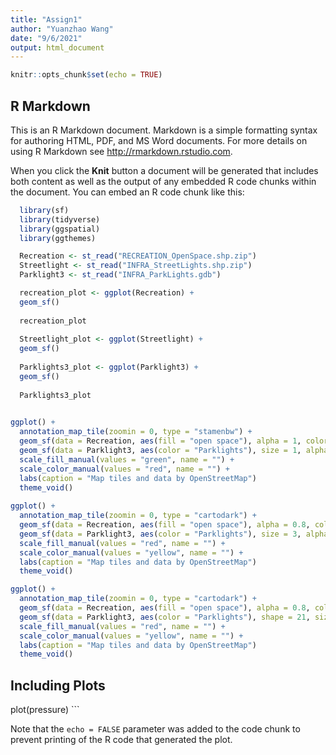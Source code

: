 ```yaml
---
title: "Assign1"
author: "Yuanzhao Wang"
date: "9/6/2021"
output: html_document
---
```


```r
knitr::opts_chunk$set(echo = TRUE)
```

## R Markdown

This is an R Markdown document. Markdown is a simple formatting syntax for authoring HTML, PDF, and MS Word documents. For more details on using R Markdown see <http://rmarkdown.rstudio.com>.

When you click the **Knit** button a document will be generated that includes both content as well as the output of any embedded R code chunks within the document. You can embed an R code chunk like this:


```r
  library(sf)
  library(tidyverse)
  library(ggspatial)
  library(ggthemes)
```
```r
  Recreation <- st_read("RECREATION_OpenSpace.shp.zip")
  Streetlight <- st_read("INFRA_StreetLights.shp.zip")
  Parklight3 <- st_read("INFRA_ParkLights.gdb")
```
```r
  recreation_plot <- ggplot(Recreation) +
  geom_sf()
  
  recreation_plot
  
  Streetlight_plot <- ggplot(Streetlight) +
  geom_sf()
  
  Parklights3_plot <- ggplot(Parklight3) +
  geom_sf()
  
  Parklights3_plot
 
```  
```r
  
ggplot() +
  annotation_map_tile(zoomin = 0, type = "stamenbw") +
  geom_sf(data = Recreation, aes(fill = "open space"), alpha = 1, color = NA) +
  geom_sf(data = Parklight3, aes(color = "Parklights"), size = 1, alpha = 1) +
  scale_fill_manual(values = "green", name = "") +
  scale_color_manual(values = "red", name = "") +
  labs(caption = "Map tiles and data by OpenStreetMap")
  theme_void()
  
ggplot() +
  annotation_map_tile(zoomin = 0, type = "cartodark") +
  geom_sf(data = Recreation, aes(fill = "open space"), alpha = 0.8, color = NA) +
  geom_sf(data = Parklight3, aes(color = "Parklights"), size = 3, alpha = 0.5) +
  scale_fill_manual(values = "red", name = "") +
  scale_color_manual(values = "yellow", name = "") +
  labs(caption = "Map tiles and data by OpenStreetMap")
  theme_void()

ggplot() +
  annotation_map_tile(zoomin = 0, type = "cartodark") +
  geom_sf(data = Recreation, aes(fill = "open space"), alpha = 0.8, color = NA) +
  geom_sf(data = Parklight3, aes(color = "Parklights"), shape = 21, size = 5, alpha = 0.5) +
  scale_fill_manual(values = "red", name = "") +
  scale_color_manual(values = "yellow", name = "") +
  labs(caption = "Map tiles and data by OpenStreetMap")
  theme_void()
```
## Including Plots


plot(pressure)
```

Note that the `echo = FALSE` parameter was added to the code chunk to prevent printing of the R code that generated the plot.

